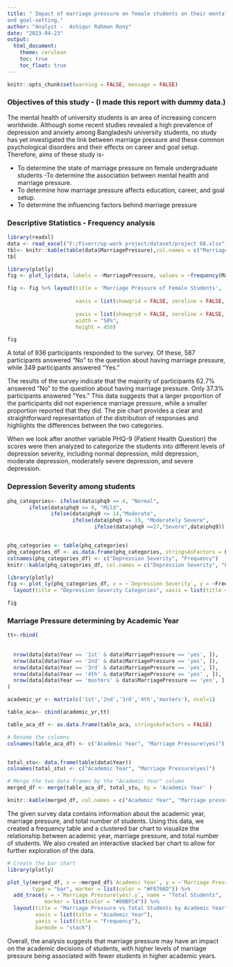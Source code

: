 ```yaml
---
title: " Impact of marriage pressure on female students on their mental health, education,
and goal-setting."
author: "Analyst -  Ashiqur Rahman Rony"
date: "2023-04-23"
output: 
  html_document:
    theme: cerulean
    toc: true
    toc_float: true
---
```



```r
knitr::opts_chunk$set(warning = FALSE, message = FALSE) 
```
### Objectives of this study - (I made this report with dummy data.)
The mental health of university students is an area of increasing concern 
worldwide. Although some recent studies revealed a high prevalence of depression and 
anxiety among Bangladeshi university students, no study has yet investigated the link 
between marriage pressure and these common psychological disorders and their effects 
on career and goal setup. Therefore, aims of these study is-

- To determine the state of marriage pressure on female undergraduate students
-To determine the association between mental health and marriage pressure.
- To determine how marriage pressure affects education, career, and goal setup.
- To determine the influencing factors behind marriage pressure

### Descriptive Statistics - Frequency analysis
```r
library(readxl)
data <- read_excel("F:/Fiverr/up-work project/dataset/project 68.xlsx")
tbl<- knitr::kable(table(data$MarriagePressure),col.names = c("Marriage Pressure", "Count"), "simple")
tbl

```






```r

library(plotly)
fig <- plot_ly(data, labels = ~MarriagePressure, values = ~frequency(MarriagePressure), type = 'pie')

fig <- fig %>% layout(title = 'Marriage Pressure of Female Students',
                      
                      xaxis = list(showgrid = FALSE, zeroline = FALSE, showticklabels = FALSE),
                      
                      yaxis = list(showgrid = FALSE, zeroline = FALSE, showticklabels = FALSE),
                      width = "50%", 
                      height = 450)

fig

```
A total of 936 participants responded to the survey. Of these, 587 participants answered "No" 
to the question about having marriage pressure, while 349 participants answered "Yes."

The results of the survey indicate that the majority of participants 62.7% answered 
"No" to the question about having marriage pressure. Only 37.3% participants answered "Yes."
This data suggests that a larger proportion of the participants did not experience marriage 
pressure, while a smaller proportion reported that they did. The pie chart provides a clear and 
straightforward representation of the distribution of responses and highlights the differences 
between the two categories.

When we look after another variable PHQ-9 (Patient Health Question) the scores were then 
analyzed to categorize the students into different levels of depression severity, including 
normal depression, mild depression, moderate depression, moderately severe depression, and 
severe depression.

### Depression Severity among students
```r
phq_categories<- ifelse(data$phq9 <= 4, "Normal",
       ifelse(data$phq9 <= 9, "Mild", 
              ifelse(data$phq9 <= 14,"Moderate",
                     ifelse(data$phq9 <= 19, "Moderately Severe", 
                            ifelse(data$phq9 <=27,"Severe",data$phq9)))))


phq_categories <- table(phq_categories)
phq_categories_df <- as.data.frame(phq_categories, stringsAsFactors = FALSE)
colnames(phq_categories_df) <- c("Depression Severity", "Frequency")
knitr::kable(phq_categories_df, col.names = c("Depression Severity", "Frequency"), "simple")

library(plotly)
fig <- plot_ly(phq_categories_df, x = ~`Depression Severity`, y = ~Frequency, type = "bar", color = ~`Depression Severity`) %>% 
  layout(title = "Depression Severity Categories", xaxis = list(title = "Category"), yaxis = list(title = "Frequency"))

fig

```

### Marriage Pressure determining by Academic Year


```r


tt<-rbind(
  
  
  nrow(data[data$Year == '1st' & data$MarriagePressure == 'yes', ]),
  nrow(data[data$Year == '2nd' & data$MarriagePressure == 'yes', ]),
  nrow(data[data$Year == '3rd' & data$MarriagePressure == 'yes', ]),
  nrow(data[data$Year == '4th' & data$MarriagePressure == 'yes' , ]),
  nrow(data[data$Year == 'masters' & data$MarriagePressure == 'yes', ])
)

academic_yr <- matrix(c('1st','2nd','3rd','4th','masters'), ncol=1)

table_aca<- cbind(academic_yr,tt)

table_aca_df <- as.data.frame(table_aca, stringsAsFactors = FALSE)

# Rename the columns
colnames(table_aca_df) <- c("Academic Year", "Marriage Pressure(yes)")


total_stu<- data.frame(table(data$Year))
colnames(total_stu) <- c("Academic Year", "Marriage Pressure(yes)")

# Merge the two data frames by the "Academic Year" column
merged_df <- merge(table_aca_df, total_stu, by = 'Academic Year' )

knitr::kable(merged_df, col.names = c("Academic Year", "Marriage pressure(yes)", "Total Student"), "simple")
```

The given survey data contains information about the academic year, marriage pressure, and total number of students. Using this data, we created a frequency table and a clustered bar chart to visualize the relationship between academic year, marriage pressure, and total number of students. We also created an interactive stacked bar chart to allow for further exploration of the data. 

```r
# Create the bar chart
library(plotly)

plot_ly(merged_df, x = ~merged_df$`Academic Year`, y = ~`Marriage Pressure(yes).x`, name = "Marriage Pressure",
        type = "bar", marker = list(color = "#F8766D")) %>%
  add_trace(y = ~`Marriage Pressure(yes).y`, name = "Total Students",
            marker = list(color = "#00BFC4")) %>%
  layout(title = "Marriage Pressure vs Total Students by Academic Year",
         xaxis = list(title = "Academic Year"),
         yaxis = list(title = "Frequency"),
         barmode = "stack")

```

Overall, the analysis suggests that marriage pressure may have an impact on the academic decisions of students, with higher levels of marriage pressure being associated with fewer students in higher academic years.
